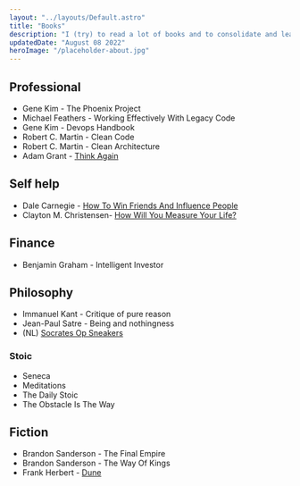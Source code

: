 ```yaml
---
layout: "../layouts/Default.astro"
title: "Books"
description: "I (try) to read a lot of books and to consolidate and learn from those books I write a summary in Notion."
updatedDate: "August 08 2022"
heroImage: "/placeholder-about.jpg"
---
```


## Professional

- Gene Kim - The Phoenix Project
- Michael Feathers - Working Effectively With Legacy Code
- Gene Kim - Devops Handbook
- Robert C. Martin - Clean Code
- Robert C. Martin - Clean Architecture
- Adam Grant - [Think Again](https://www.amazon.com/Think-Again-Power-Knowing-What/dp/1984878107)

## Self help

- Dale Carnegie - [How To Win Friends And Influence People](https://www.notion.so/oscartegiffel/How-to-Win-Friends-Influence-People-b8eda2086abb4c0c81cdcf42726cf90b)
- Clayton M. Christensen- [How Will You Measure Your Life?](https://www.goodreads.com/book/show/18876639-how-will-you-measure-your-life)

## Finance

- Benjamin Graham - Intelligent Investor

## Philosophy

- Immanuel Kant - Critique of pure reason
- Jean-Paul Satre - Being and nothingness
- (NL) [Socrates Op Sneakers](https://www.notion.so/oscartegiffel/Socrates-op-sneakers-f89cc26672404d2584c386a6ce34e239)

### Stoic

- Seneca
- Meditations
- The Daily Stoic
- The Obstacle Is The Way

## Fiction

- Brandon Sanderson - The Final Empire
- Brandon Sanderson - The Way Of Kings
- Frank Herbert - [Dune](https://www.goodreads.com/book/show/44767458-dune)
